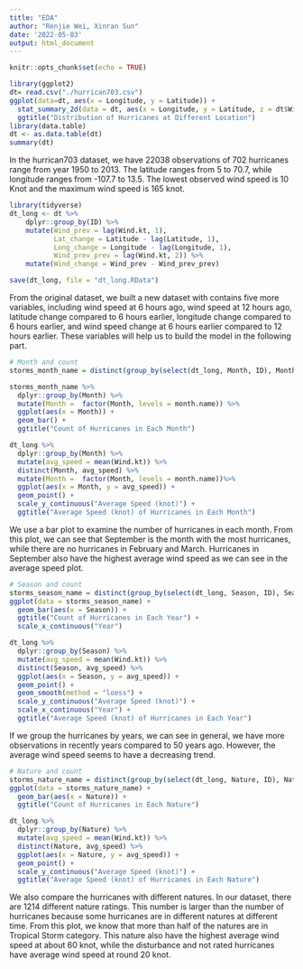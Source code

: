 ```yaml
---
title: "EDA"
author: "Renjie Wei, Xinran Sun"
date: '2022-05-03'
output: html_document
---
```


```r
knitr::opts_chunk$set(echo = TRUE)
```

```r
library(ggplot2)
dt= read.csv("./hurrican703.csv")
ggplot(data=dt, aes(x = Longitude, y = Latitude)) + 
  stat_summary_2d(data = dt, aes(x = Longitude, y = Latitude, z = dt$Wind.kt), fun = median, binwidth = c(1, 1), show.legend = TRUE) +
  ggtitle("Distribution of Hurricanes at Different Location")
library(data.table)
dt <- as.data.table(dt)
summary(dt)
```

In the hurrican703 dataset, we have 22038 observations of 702 hurricanes range from year 1950 to 2013. The latitude ranges from 5 to 70.7, while longitude ranges from -107.7 to 13.5. The lowest observed wind speed is 10 Knot and the maximum wind speed is 165 knot. 

```r
library(tidyverse)
dt_long <- dt %>%
    dplyr::group_by(ID) %>% 
    mutate(Wind_prev = lag(Wind.kt, 1),
           Lat_change = Latitude - lag(Latitude, 1),
           Long_change = Longitude - lag(Longitude, 1),
           Wind_prev_prev = lag(Wind.kt, 2)) %>% 
    mutate(Wind_change = Wind_prev - Wind_prev_prev)

save(dt_long, file = "dt_long.RData")
```

From the original dataset, we built a new dataset with contains five more variables, including wind speed at 6 hours ago, wind speed at 12 hours ago, latitude change compared to 6 hours earlier, longitude change compared to 6 hours earlier, and wind speed change at 6 hours earlier compared to 12 hours earlier. These variables will help us to build the model in the following part.

```r
# Month and count
storms_month_name = distinct(group_by(select(dt_long, Month, ID), Month))

storms_month_name %>% 
  dplyr::group_by(Month) %>% 
  mutate(Month =  factor(Month, levels = month.name)) %>%  
  ggplot(aes(x = Month)) +
  geom_bar() +
  ggtitle("Count of Hurricanes in Each Month")

dt_long %>% 
  dplyr::group_by(Month) %>% 
  mutate(avg_speed = mean(Wind.kt)) %>% 
  distinct(Month, avg_speed) %>% 
  mutate(Month =  factor(Month, levels = month.name))%>% 
  ggplot(aes(x = Month, y = avg_speed)) +
  geom_point() +
  scale_y_continuous("Average Speed (knot)") +
  ggtitle("Average Speed (knot) of Hurricanes in Each Month")
```

We use a bar plot to examine the number of hurricanes in each month. From this plot, we can see that September is the month with the most hurricanes, while there are no hurricanes in February and March. Hurricanes in September also have the highest average wind speed as we can see in the average speed plot. 

```r
# Season and count
storms_season_name = distinct(group_by(select(dt_long, Season, ID), Season))
ggplot(data = storms_season_name) + 
  geom_bar(aes(x = Season)) +
  ggtitle("Count of Hurricanes in Each Year") +
  scale_x_continuous("Year")

dt_long %>% 
  dplyr::group_by(Season) %>% 
  mutate(avg_speed = mean(Wind.kt)) %>% 
  distinct(Season, avg_speed) %>% 
  ggplot(aes(x = Season, y = avg_speed)) +
  geom_point() +
  geom_smooth(method = "loess") +
  scale_y_continuous("Average Speed (knot)") +
  scale_x_continuous("Year") +
  ggtitle("Average Speed (knot) of Hurricanes in Each Year")
```

If we group the hurricanes by years, we can see in general, we have more observations in recently years compared to 50 years ago. However, the average wind speed seems to have a decreasing trend.

```r
# Nature and count
storms_nature_name = distinct(group_by(select(dt_long, Nature, ID), Nature))
ggplot(data = storms_nature_name) + 
  geom_bar(aes(x = Nature)) +
  ggtitle("Count of Hurricanes in Each Nature")

dt_long %>% 
  dplyr::group_by(Nature) %>% 
  mutate(avg_speed = mean(Wind.kt)) %>% 
  distinct(Nature, avg_speed) %>% 
  ggplot(aes(x = Nature, y = avg_speed)) +
  geom_point() +
  scale_y_continuous("Average Speed (knot)") +
  ggtitle("Average Speed (knot) of Hurricanes in Each Nature")
```

We also compare the hurricanes with different natures. In our dataset, there are 1214 different nature ratings. This number is larger than the number of hurricanes because some hurricanes are in different natures at different time. From this plot, we know that more than half of the natures are in Tropical Storm category. This nature also have the highest average wind speed at about 60 knot, while the disturbance and not rated hurricanes have average wind speed at round 20 knot.



